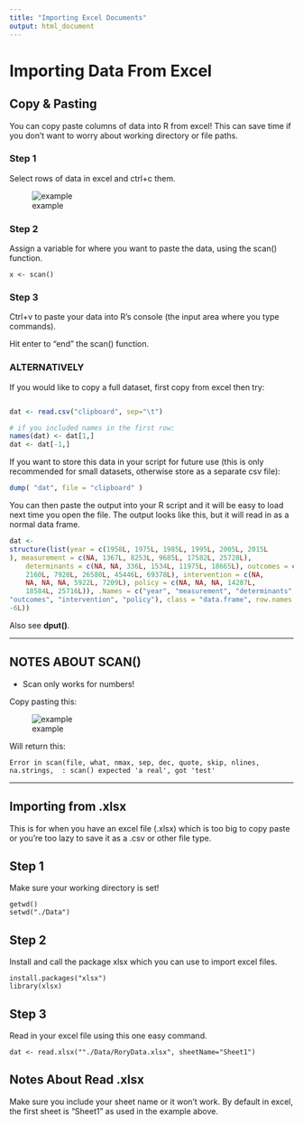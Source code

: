 ```yaml
---
title: "Importing Excel Documents"
output: html_document
---
```


# Importing Data From Excel

## Copy & Pasting

You can copy paste columns of data into R from excel! This can save time if you don't want to worry about working directory or file paths.

### Step 1

Select rows of data in excel and ctrl+c them.

![example](http://i.imgur.com/AguwQvC.png)

### Step 2

Assign a variable for where you want to paste the data, using the scan() function.

```
x <- scan()
```

### Step 3

Ctrl+v to paste your data into R's console (the input area where you type commands).

Hit enter to "end" the scan() function.


### ALTERNATIVELY

If you would like to copy a full dataset, first copy from excel then try:

```r

dat <- read.csv("clipboard", sep="\t")

# if you included names in the first row:
names(dat) <- dat[1,]
dat <- dat[-1,]

```
If you want to store this data in your script for future use (this is only recommended for small datasets, otherwise store as a separate csv file):

```r
dump( "dat", file = "clipboard" )
```

You can then paste the output into your R script and it will be easy to load next time you open the file. The output looks like this, but it will read in as a normal data frame.

```r
dat <-
structure(list(year = c(1958L, 1975L, 1985L, 1995L, 2005L, 2015L
), measurement = c(NA, 1367L, 8253L, 9685L, 17582L, 25728L), 
    determinants = c(NA, NA, 336L, 1534L, 11975L, 18665L), outcomes = c(1517L, 
    2160L, 7920L, 26580L, 45446L, 69378L), intervention = c(NA, 
    NA, NA, NA, 5922L, 7209L), policy = c(NA, NA, NA, 14287L, 
    18584L, 25716L)), .Names = c("year", "measurement", "determinants", 
"outcomes", "intervention", "policy"), class = "data.frame", row.names = c(NA, 
-6L))
```

Also see **dput()**.



------

## NOTES ABOUT SCAN()

* Scan only works for numbers! 

Copy pasting this:

![example](http://i.imgur.com/X9dgRk8.png)

Will return this: 

```
Error in scan(file, what, nmax, sep, dec, quote, skip, nlines, na.strings,  : scan() expected 'a real', got 'test'
```

------

## Importing from .xlsx

This is for when you have an excel file (.xlsx) which is too big to copy paste or you're too lazy to save it as a .csv or other file type.

## Step 1 

Make sure your working directory is set!

```
getwd()
setwd("./Data")
```

## Step 2 

Install and call the package xlsx which you can use to import excel files.

```
install.packages("xlsx")
library(xlsx)
```


## Step 3

Read in your excel file using this one easy command.

```
dat <- read.xlsx(""./Data/RoryData.xlsx", sheetName="Sheet1")
```


## Notes About Read  .xlsx #

Make sure you include your sheet name or it won't work. By default in excel, the first sheet is "Sheet1" as used in the example above.


